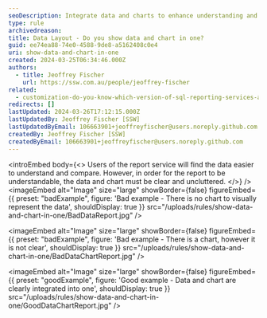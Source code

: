 ```yaml
---
seoDescription: Integrate data and charts to enhance understanding and comparison of reports.
type: rule
archivedreason:
title: Data Layout - Do you show data and chart in one?
guid: ee74ea88-74e0-4588-9de8-a5162408c0e4
uri: show-data-and-chart-in-one
created: 2024-03-25T06:34:46.000Z
authors:
  - title: Jeoffrey Fischer
    url: https://ssw.com.au/people/jeoffrey-fischer
related:
  - customization-do-you-know-which-version-of-sql-reporting-services-and-visual-studio-you-are-using
redirects: []
lastUpdated: 2024-03-26T17:12:15.000Z
lastUpdatedBy: Jeoffrey Fischer [SSW]
lastUpdatedByEmail: 106663901+jeoffreyfischer@users.noreply.github.com
createdBy: Jeoffrey Fischer [SSW]
createdByEmail: 106663901+jeoffreyfischer@users.noreply.github.com
---
```


<introEmbed
  body={<>
Users of the report service will find the data easier to understand and compare. However, in order for the report to be understandable, the data and chart must be clear and uncluttered.
  </>}
/>
<imageEmbed
  alt="Image"
  size="large"
  showBorder={false}
  figureEmbed={{
    preset: "badExample",
    figure: 'Bad example - There is no chart to visually represent the data',
    shouldDisplay: true
  }}
  src="/uploads/rules/show-data-and-chart-in-one/BadDataReport.jpg"
/>

<imageEmbed
  alt="Image"
  size="large"
  showBorder={false}
  figureEmbed={{
    preset: "badExample",
    figure: 'Bad example - There is a chart, however it is not clear',
    shouldDisplay: true
  }}
  src="/uploads/rules/show-data-and-chart-in-one/BadDataChartReport.jpg"
/>

<imageEmbed
  alt="Image"
  size="large"
  showBorder={false}
  figureEmbed={{
    preset: "goodExample",
    figure: 'Good example - Data and chart are clearly integrated into one',
    shouldDisplay: true
  }}
  src="/uploads/rules/show-data-and-chart-in-one/GoodDataChartReport.jpg"
/>
